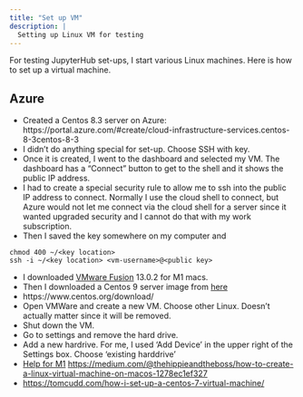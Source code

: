 ```yaml
---
title: "Set up VM"
description: |
  Setting up Linux VM for testing
---
```


For testing JupyterHub set-ups, I start various Linux machines. Here is how to set up a virtual machine.

## Azure

* Created a Centos 8.3 server on Azure: https://portal.azure.com/#create/cloud-infrastructure-services.centos-8-3centos-8-3
* I didn't do anything special for set-up. Choose SSH with key.
* Once it is created, I went to the dashboard and selected my VM. The dashboard has a "Connect" button to get to the shell and it shows the public IP address.
* I had to create a special security rule to allow me to ssh into the public IP address to connect. Normally I use the cloud shell to connect, but Azure would not let me connect via the cloud shell for a server since it wanted upgraded security and I cannot do that with my work subscription.
* Then I saved the key somewhere on my computer and
```
chmod 400 ~/<key location>
ssh -i ~/<key location> <vm-username>@<public key>
```


* I downloaded [VMware Fusion](https://www.vmware.com/products/fusion.html) 13.0.2 for M1 macs.
* Then I downloaded a Centos 9 server image from [here](https://sourceforge.net/projects/osboxes/files/v/vm/10-Cn-t/9/Server/64bit.7z/download)
* https://www.centos.org/download/
* Open VMWare and create a new VM. Choose other Linux. Doesn't actually matter since it will be removed.
* Shut down the VM.
* Go to settings and remove the hard drive.
* Add a new hardrive. For me, I used 'Add Device' in the upper right of the Settings box. Choose 'existing harddrive'
* [Help for M1](https://communities.vmware.com/t5/VMware-Fusion-Documents/The-Unofficial-Fusion-13-for-Apple-Silicon-Companion-Guide/ta-p/2939907)
<https://medium.com/@thehippieandtheboss/how-to-create-a-linux-virtual-machine-on-macos-1278ec1ef327>
* <https://tomcudd.com/how-i-set-up-a-centos-7-virtual-machine/>